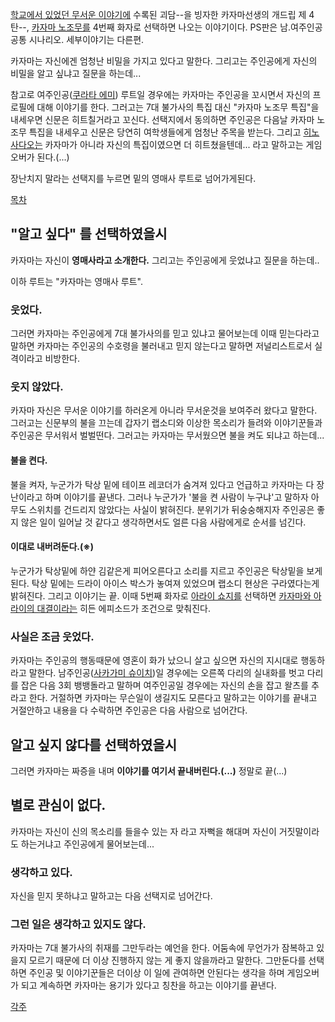 [[학교에서 있었던 무서운 이야기]]에 수록된 괴담--을 빙자한 카자마선생의 개드립 제 4탄--, [[카자마 노조무]]를 4번째 화자로 선택하면 나오는 이야기이다. PS판은 남.여주인공 공통 시나리오. 세부이야기는 다른편.

카자마는 자신에겐 엄청난 비밀을 가지고 있다고 말한다. 그리고는 주인공에게 자신의 비밀을 알고 싶냐고 질문을 하는데...

참고로 여주인공([[쿠라타 에미]]) 루트일 경우에는 카자마는 주인공을 꼬시면서 자신의 프로필에 대해 이야기를 한다. 그러고는 7대 불가사의 특집 대신 "카자마 노조무 특집"을 내세우면 신문은 히트칠거라고 꼬신다. 선택지에서 동의하면 주인공은 다음날 카자마 노조무 특집을 내세우고 신문은 당연히 여학생들에게 엄청난 주목을 받는다. 그리고 [[히노 사다오]]는 카자마가 아니라 자신의 특집이였으면 더 히트쳤을텐데... 라고 말하고는 게임 오버가 된다.(...)

장난치지 말라는 선택지를 누르면 밑의 영매사 루트로 넘어가게된다.

[[목차]]

== "알고 싶다" 를 선택하였을시 ==
카자마는 자신이 '''영매사라고 소개한다.''' 그리고는 주인공에게 웃었냐고 질문을 하는데..

이하 루트는 "카자마는 영매사 루트".

=== 웃었다. ===
그러면 카자마는 주인공에게 7대 불가사의를 믿고 있냐고 물어보는데 이때 믿는다라고 말하면 카자마는 주인공의 수호령을 불러내고 믿지 않는다고 말하면 저널리스트로서 실격이라고 비방한다.

=== 웃지 않았다. ===
카자마 자신은 무서운 이야기를 하러온게 아니라 무서운것을 보여주러 왔다고 말한다. 그러고는 신문부의 불을 끄는데 갑자기 랩소디와 이상한 목소리가 들려와 이야기꾼들과 주인공은 무서워서 벌벌떤다. 그러고는 카자마는 무서웠으면 불을 켜도 되냐고 하는데...

==== 불을 켠다. ====
불을 켜자, 누군가가 탁상 밑에 테이프 레코더가 숨겨져 있다고 언급하고 카자마는 다 장난이라고 하며 이야기를 끝낸다. 그러나 누군가가 '불을 켠 사람이 누구냐'고 말하자 아무도 스위치를 건드리지 않았다는 사실이 밝혀진다. 분위기가 뒤숭숭해지자 주인공은 좋지 않은 일이 일어날 것 같다고 생각하면서도 얼른 다음 사람에게로 순서를 넘긴다.

==== 이대로 내버려둔다.(※) ====
누군가가 탁상밑에 하얀 김같은게 피어오른다고 소리를 지르고 주인공은 탁상밑을 보게된다. 탁상 밑에는 드라이 아이스 박스가 놓여져 있었으며 랩소디 현상은 구라였다는게 밝혀진다. 그리고 이야기는 끝. 이때 5번째 화자로 [[아라이 쇼지]]를 선택하면 [[카자마와 아라이의 대결]]이라는 히든 에피소드가 조건으로 맞춰진다.

=== 사실은 조금 웃었다. ===
카자마는 주인공의 행동때문에 영혼이 화가 났으니 살고 싶으면 자신의 지시대로 행동하라고 말한다. 남주인공([[사카가미 슈이치]])일 경우에는 오른쪽 다리의 실내화를 벗고 다리를 잡은 다음 3회 뱅뱅돌라고 말하며 여주인공일 경우에는 자신의 손을 잡고 왈츠를 추라고 한다. 거절하면 카자마는 무슨일이 생길지도 모른다고 말하고는 이야기를 끝내고 거절안하고 내용을 다 수락하면 주인공은 다음 사람으로 넘어간다.

== 알고 싶지 않다를 선택하였을시 ==
그러면 카자마는 짜증을 내며 '''이야기를 여기서 끝내버린다.(...)''' 정말로 끝(...)

== 별로 관심이 없다. ==
카자마는 자신이 신의 목소리를 들을수 있는 자 라고 자뻑을 해대며 자신이 거짓말이라도 하는거냐고 주인공에게 물어보는데...

=== 생각하고 있다. ===
자신을 믿지 못하냐고 말하고는 다음 선택지로 넘어간다.

=== 그런 일은 생각하고 있지도 않다. ===
카자마는 7대 불가사의 취재를 그만두라는 예언을 한다. 어둠속에 무언가가 잠복하고 있을지 모르기 때문에 더 이상 진행하지 않는 게 좋지 않을까라고 말한다. 그만둔다를 선택하면 주인공 및 이야기꾼들은 더이상 이 일에 관여하면 안된다는 생각을 하며 게임오버가 되고 계속하면 카자마는 용기가 있다고 칭찬을 하고는 이야기를 끝낸다.

[[각주]]

